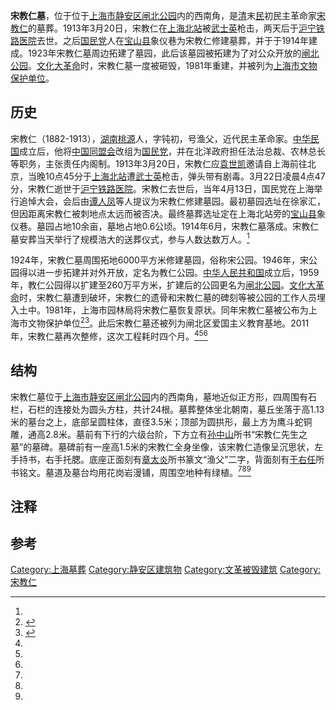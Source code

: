 {{文物保护单位
| 级别 = 省级
| 省区市 = 上海市
| 名称 = 宋教仁墓
| 图片 = [[File:20130905-宋教仁墓.jpg|250px]]
| 编号 = 2-12
| 分类 = 近现代重要史迹及代表性建筑
| 时代 = 1914年
| 所在 = [[上海市|上海市]][[静安区|静安区]]
| 登录 = 1981年8月25日
}}
'''宋教仁墓'''，位于位于[[上海市|上海市]][[静安区|静安区]][[闸北公园|闸北公园]]内的西南角，是[[清朝|清]]末[[中华民国|民]]初民主革命家[[宋教仁|宋教仁]]的墓葬。1913年3月20日，宋教仁在[[上海北站|上海北站]]被[[武士英|武士英]]枪击，两天后于[[上海市第十人民医院|沪宁铁路医院]]去世。之后[[国民党_(1912年)|国民党]]人在[[宝山县|宝山县]]象仪巷为宋教仁修建墓葬，并于于1914年建成。1923年宋教仁墓周边拓建了墓园，此后该墓园被拓建为了对公众开放的[[闸北公园|闸北公园]]。[[文化大革命|文化大革命]]时，宋教仁墓一度被砸毁，1981年重建，并被列为[[上海市文物保护单位|上海市文物保护单位]]。
==历史==
{{see also|宋教仁}}
宋教仁（1882-1913），[[湖南|湖南]][[桃源县|桃源]]人，字钝初，号渔父，近代民主革命家。[[中华民国|中华民国]]成立后，他将[[中国同盟会|中国同盟会]]改组为[[国民党_(1912年)|国民党]]，并在北洋政府担任法治总裁、农林总长等职务，主张责任内阁制。1913年3月20日，宋教仁应[[袁世凯|袁世凯]]邀请自上海前往北京，当晚10点45分于[[上海北站|上海北站]]遭[[武士英|武士英]]枪击{{efn|1=武士英的幕后指使是谁尚无定论<ref name="four"/>。}}，弹头带有剧毒。3月22日凌晨4点47分，宋教仁逝世于[[上海市第十人民医院|沪宁铁路医院]]。宋教仁去世后，当年4月13日，国民党在上海举行追悼大会，会后由[[谭人凤|谭人凤]]等人提议为宋教仁修建墓园。最初墓园选址在徐家汇，但因距离宋教仁被刺地点太远而被否决。最终墓葬选址定在上海北站旁的[[宝山县|宝山县]]象仪巷。墓园占地10余亩，墓地占地0.6公顷。1914年6月，宋教仁墓落成。宋教仁墓安葬当天举行了规模浩大的送葬仪式，参与人数达数万人。<ref name="one"/>{{r|six|page=148}}

1924年，宋教仁墓周围拓地6000平方米修建墓园，俗称宋公园。1946年，宋公园得以进一步拓建并对外开放，定名为教仁公园。[[中华人民共和国|中华人民共和国]]成立后，1959年，教仁公园得以扩建至260万平方米，扩建后的公园更名为[[闸北公园|闸北公园]]。[[文化大革命|文化大革命]]时，宋教仁墓遭到破坏，宋教仁的遗骨和宋教仁墓的碑刻等被公园的工作人员埋入土中。1981年，上海市园林局将宋教仁墓恢复原状。同年宋教仁墓被公布为上海市文物保护单位<ref>{{Cite book|title=新编上海大观|last=卢莹辉主编；吴云溥，曹宪镛，徐同甫，林路副主编|publisher=上海：[[上海社会科学院出版社|上海社会科学院出版社]]|year=1993.03|isbn=7-80515-697-2|pages=547-551}}</ref><ref>{{Cite book|title=中国文物地图集 上海分册|last=国家文物局主编|publisher=北京：[[中华地图学社|中华地图学社]]|year=2017.01|isbn=978-7-80031-643-2|pages=136-140}}</ref>。此后宋教仁墓还被列为闸北区爱国主义教育基地。2011年，宋教仁墓再次整修，这次工程耗时四个月。<ref name="two"/><ref name="three"/><ref name="five"/>

==结构==
宋教仁墓位于[[上海市|上海市]][[静安区|静安区]][[闸北公园|闸北公园]]内的西南角，墓地近似正方形，四周围有石栏，石栏的连接处为圆头方柱，共计24根。墓葬整体坐北朝南，墓丘坐落于高1.13米的墓台之上，底部呈圆柱体，直径3.5米；顶部为圆拱形，最上方为鹰斗蛇铜雕，通高2.8米。墓前有下行的六级台阶，下方立有[[孙中山|孙中山]]所书“宋教仁先生之墓”的墓碑。墓碑前有一座高1.5米的宋教仁全身坐像，该宋教仁造像呈沉思状，左手持书，右手托腮。底座正面刻有[[章太炎|章太炎]]所书篆文“渔父”二字，背面刻有[[于右任|于右任]]所书铭文{{efn|1=铭文全文如下：“先生之死，天下惜之。先生之行，天下知之。吾又何记。为直笔乎？直笔人戮！为曲笔乎？曲笔天诛。於乎！九泉之泪，天下之血。老友之笔，贼人之铁！勒之空山，期之良史。铭诸心肝，质诸天地。”<ref name="one"/>}}。墓道及墓台均用花岗岩漫铺，周围空地种有绿植。<ref name="one"/><ref name="two"/><ref name="five"/>{{r|six|page=148}}

==注释==
{{notelist}}
==参考==
{{reflist|2|refs=
<ref name="one">{{cite news |language = zh-cn |url = http://www.shtong.gov.cn/newsite/node2/node4/node2249/zabei/node40628/node63410/node63435/userobject1ai51205.html |title = 闸北区志·第四十编 专记·宋公园·宋教仁墓地 |publisher = 上海地方志办公室 |date = 2015-03-28 |accessdate = 2018-02-09 |archive-url = https://web.archive.org/web/20120817124332/http://shtong.gov.cn/newsite/node2/node4/node2249/zabei/node40628/node63410/node63435/userobject1ai51205.html |archive-date = 2012-08-17 |dead-url = no }}</ref>
<ref name="two">{{cite news |language = zh-cn |url = http://www.shtong.gov.cn/newsite/node2/node2245/node4467/node20332/node20410/node63793/userobject1ai15812.html |title = 上海文物博物馆志·第一编 文物古迹·第五章 名人故居、祠、墓、纪念碑·第三节 墓·陈子龙墓 |publisher = 上海地方志办公室 |date = 2015-03-28 |accessdate = 2018-02-09 |archiveurl = https://web.archive.org/web/20160305034803/http://www.shtong.gov.cn/newsite/node2/node2245/node4467/node20332/node20410/node63793/userobject1ai15812.html |archivedate = 2016-03-05 |deadurl = no }}</ref>
<ref name="three">{{cite news |language = zh-cn |url = http://news.163.com/11/0926/15/7ESSV8DU00014AED.html |title = 苍郁翠柏伴英魂 |publisher = 新民晚报（上海） |date = 2011-09-26 |accessdate = 2018-02-09 |archive-url = https://web.archive.org/web/20180725060156/http://news.163.com/11/0926/15/7ESSV8DU00014AED.html |archive-date = 2018-07-25 |dead-url = yes }}</ref>
<ref name="four">{{cite news |language = zh-cn |url = http://news.eastday.com/c/20110817/u1a6058381.html |title = “宋教仁遇刺”成千古之谜:幕后真凶无定论 |publisher = 东方网 |date = 2011-08-17 |accessdate = 2018-02-09 |archive-url = https://web.archive.org/web/20111103102405/http://news.eastday.com/c/20110817/u1a6058381.html |archive-date = 2011-11-03 |dead-url = no }}</ref>
<ref name="five">{{cite news |language = zh-cn |url = http://www.sh-aiguo.gov.cn/node2/node4/node8/node34/u1a351.html |title = 宋教仁墓 |publisher = 上海市爱国主义教育基地 |date = 2011-08-17 |accessdate = 2018-02-09 |archive-url = https://web.archive.org/web/20130404180850/http://www.sh-aiguo.gov.cn/node2/node4/node8/node34/u1a351.html |archive-date = 2013-04-04 |dead-url = no }}</ref>
<ref name="six">{{Cite book | editor = 吴贵芳 | title = 上海风物志 | location = 上海 | publisher = 上海文化出版社 | date = 2010-07-01 | pages =337 | CSBN = 12077·3021 | accessdate = 2018-03-20 | quote = }}</ref>
}}

{{上海市文物保护单位}}
[[Category:上海墓葬|Category:上海墓葬]]
[[Category:静安区建筑物|Category:静安区建筑物]]
[[Category:文革被毁建筑|Category:文革被毁建筑]]
[[Category:宋教仁|Category:宋教仁]]